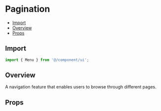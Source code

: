# Pagination


<Meta of={PaginationStories} />

- [Import](#import)
- [Overview](#overview)
- [Props](#props)

## Import

```jsx
import { Menu } from '@/component/ui';
```

## Overview

A navigation feature that enables users to browse through different pages.

<Canvas of={PaginationStories.Overview} />

## Props

<Controls />
